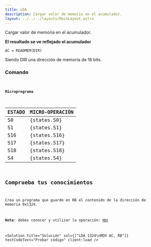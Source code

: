 ```yaml
---
title: LDA
description: Cargar valor de memoria en el acumulador.
layout: ../../../layouts/MainLayout.astro
---
```



Cargar valor de memoria en el acumulador.

**El resultado se ve reflejado el acumulador**

```
AC = READMEM(DIR)
```

Siendo DIR una dirección de memoria de 16 bits.

### Comando

<Code
  code="LDA 001F"
  testCodeText="Probar código"
  previewText="Vista previa"
  previewVideoSrc="/assets/video/preview/LDA_001F.mp4"
  client:load
/>

#### Microprograma

| ESTADO | MICRO-OPERACIÓN |
| :----- | :-------------- |
| S0     | {states.S0}     |
| S1     | {states.S1}     |
| S16    | {states.S16}    |
| S17    | {states.S17}    |
| S18    | {states.S18}    |
| S4     | {states.S4}     |

## Comprueba tus conocimientos

Crea un programa que guarde en RB el contenido de la dirección de memoria 0x1324.

**Nota**: debes conocer y utilizar la operación: [`MOV`](/es/instructions/MOV)

<Solution
  title="Solución"
  sol={["LDA 1324\nMOV AC, RB"]}
  testCodeText="Probar código"
  client:load
/>
